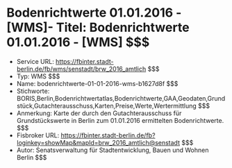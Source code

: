 # Bodenrichtwerte 01.01.2016 - [WMS]- Titel: Bodenrichtwerte 01.01.2016 - [WMS] $$$
- Service URL: https://fbinter.stadt-berlin.de/fb/wms/senstadt/brw_2016_amtlich $$$
- Typ: WMS $$$
- Name: bodenrichtwerte-01-01-2016-wms-b1627d8f $$$
- Stichworte: BORIS,Berlin,Bodenrichtwertatlas,Bodenrichtwerte,GAA,Geodaten,Grundstück,Gutachterausschuss,Karten,Preise,Werte,Wertermittlung $$$
- Anmerkung: Karte der durch den Gutachterausschuss für Grundstückswerte in Berlin zum 01.01.2016 ermittelten Bodenrichtwerte. $$$
- Fisbroker URL: https://fbinter.stadt-berlin.de/fb?loginkey=showMap&mapId=brw_2016_amtlich@senstadt $$$
- Autor: Senatsverwaltung für Stadtentwicklung, Bauen und Wohnen Berlin $$$
